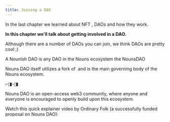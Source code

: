 ```yaml
---
title: Joining a DAO
---
```


In the last chapter we learned about NFT <Nutshell children="utility" glossaryEntry="content/glossary/utility.mdx" />, DAOs and how they work.&#x20;

**In this chapter we'll talk about getting involved in a DAO.**&#x20;

Although there are a number of DAOs you can join, we think <Nutshell children="Nounish" glossaryEntry="content/glossary/Nounish.mdx" /> DAOs are pretty cool ;)

A Nounish DAO is any DAO in the Nouns ecosystem <Nutshell children="forking" glossaryEntry="content/glossary/Fork.mdx" /> the NounsDAO <Nutshell children="protocol." />&#x20;

Nouns DAO itself utilizes a fork of <Nutshell children="compound governance" /> and is the main governing body of the Nouns ecosystem.

⌐◨-◨

Nouns DAO is an open-access web3 community, where anyone and everyone is encouraged to openly build upon this ecosystem.

Watch this quick explainer video by Ordinary Folk (a successfully funded proposal on Nouns DAO):

<Tweet tweetLink="ordinaryfolkco/status/1603200528162656257" align="center" hideConversation={true} />


